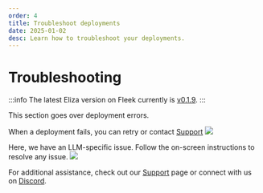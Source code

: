```yaml
---
order: 4
title: Troubleshoot deployments
date: 2025-01-02
desc: Learn how to troubleshoot your deployments.
---
```


# Troubleshooting

:::info
The latest Eliza version on Fleek currently is [v0.1.9](https://elizaos.github.io/eliza/docs/changelog/).
:::

This section goes over deployment errors.

When a deployment fails, you can retry or contact [Support](https://fleek.xyz/support/)
![](./c-state-1.png)

Here, we have an LLM-specific issue. Follow the on-screen instructions to resolve any issue.
![](./c-state-2.png)

For additional assistance, check out our [Support](https://fleek.xyz/support/) page or connect with us on [Discord](http://discord.gg/fleek).

